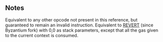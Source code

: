 ## Notes

Equivalent to any other opcode not present in this reference, but guaranteed to remain an invalid instruction. Equivalent to [REVERT](/#FD) (since Byzantium fork) with 0,0 as stack parameters, except that all the gas given to the current context is consumed.
